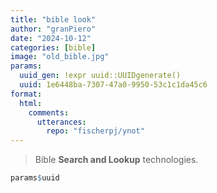 ```yaml
---
title: "bible look"
author: "granPiero"
date: "2024-10-12"
categories: [bible]
image: "old_bible.jpg"
params:
  uuid_gen: !expr uuid::UUIDgenerate()
  uuid: 1e6448ba-7307-47a0-9950-53c1c1da45c6
format: 
  html:
    comments:
      utterances: 
        repo: "fischerpj/ynot"
---
```


> Bible **Search and Lookup** technologies.

```r
params$uuid
```

::: {#mainAnchor}
:::

```{=html}
<script src="mini_mvc.js"></script>
```
